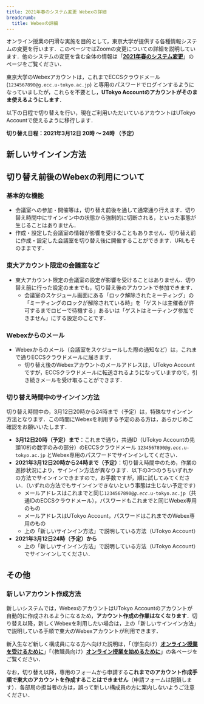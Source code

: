 ```yaml
---
title: 2021年春のシステム変更 Webexの詳細
breadcrumb:
  title: Webexの詳細
---
```


オンライン授業の円滑な実施を目的として，東京大学が提供する各種情報システムの変更を行います．このページではZoomの変更についての詳細を説明しています．他のシステムの変更を含む全体の情報は「**[2021年春のシステム変更](/change2021s/)**」のページをご覧ください．

東京大学のWebexアカウントは，これまでECCSクラウドメール (`1234567890@g.ecc.u-tokyo.ac.jp`) と専用のパスワードでログインするようになっていましたが，これらを不要とし，**UTokyo Accountのアカウントがそのまま使えるようにします**．

以下の日程で切り替えを行い，現在ご利用いただいているアカウントはUTokyo Accountで使えるように移行します．

**切り替え日程：2021年3月12日 20時 ～ 24時 （予定）**

## 新しいサインイン方法

<WebexSignIn />

## 切り替え前後のWebexの利用について

### 基本的な機能

- 会議室への参加・開催等は，切り替え前後を通して通常通り行えます．切り替え時間中にサインイン中の状態から強制的に切断される，といった事態が生じることはありません．
- 作成・設定した会議室の情報が影響を受けることもありません．切り替え前に作成・設定した会議室を切り替え後に開催することができます．URLもそのままです．

### 東大アカウント限定の会議室など

- 東大アカウント限定の会議室の設定が影響を受けることはありません．切り替え前に行った設定のままでも，切り替え後のアカウントで参加できます．
    - 会議室のスケジュール画面にある「ロック解除されたミーティング」の「ミーティングのロックが解除されている時」を「ゲストは主催者が許可するまでロビーで待機する」あるいは「ゲストはミーティング参加できません」にする設定のことです．

### Webexからのメール

- Webexからのメール（会議室をスケジュールした際の通知など）は，これまで通りECCSクラウドメールに届きます．
    - 切り替え後のWebexアカウントのメールアドレスは，UTokyo Accountですが，ECCSクラウドメールに転送されるようになっていますので，引き続きメールを受け取ることができます．

### 切り替え時間中のサインイン方法

切り替え時間中の，3月12日20時から24時まで（予定）は，特殊なサインイン方法となります．この時間にWebexを利用する予定のある方は，あらかじめご確認をお願いいたします．

- **3月12日20時（予定）まで**：これまで通り，共通ID（UTokyo Accountの先頭10桁の数字のみの部分）のECCSクラウドメール <code>1234567890@<em>g.ecc</em>.u-tokyo.ac.jp</code> とWebex専用のパスワードでサインインしてください．
- **2021年3月12日20時から24時まで（予定）**：切り替え時間中のため，作業の進捗状況により，サインイン方法が異なります．以下の3つのうちいずれかの方法でサインインできますので，お手数ですが，順に試してみてください．（いずれの方法でもサインインできないという事態は生じない予定です）
    - メールアドレスはこれまでと同じ<code>1234567890@<em>g.ecc</em>.u-tokyo.ac.jp</code>（共通IDのECCSクラウドメール），パスワードもこれまでと同じWebex専用のもの
    - メールアドレスはUTokyo Account，パスワードはこれまでのWebex専用のもの
    - 上の「新しいサインイン方法」で説明している方法（UTokyo Account）
- **2021年3月12日24時（予定）から**
    - 上の「新しいサインイン方法」で説明している方法（UTokyo Account）でサインインしてください．

## その他

### 新しいアカウント作成方法

新しいシステムでは，WebexのアカウントはUTokyo Accountのアカウントが自動的に作成されるようになるため，**アカウント作成の作業はなくなります**．切り替え以降，新しくWebexを利用したい場合は，上の「新しいサインイン方法」で説明している手順で東大のWebexアカウントが利用できます．

新入生など新しく構成員になる方へ向けた説明は，「（学生向け）**[オンライン授業を受けるために](/oc/)**」「（教職員向け）**[オンライン授業を始めるために](/faculty_members/)**」の各ページをご覧ください．

なお，切り替え以降，専用のフォームから申請する**これまでのアカウント作成手順で東大のアカウントを作成することはできません**（申請フォームは閉鎖します）．各部局の担当者の方は，誤って新しい構成員の方に案内しないようご注意ください．
